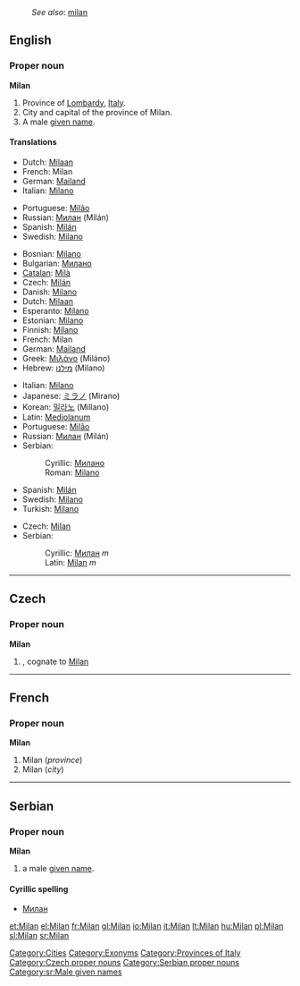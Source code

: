 : ''See also'': [[milan]]
{{wikipedia}}
==English==

===Proper noun===
'''Milan'''

# <!--DefA-->Province of [[Lombardy]], [[Italy]].
# <!--DefB-->City and capital of the province of Milan.
# <!--DefC-->A male [[given name]].

====Translations====
{{trans-top|province}}
* Dutch: [[Milaan]] {{n}}
* French: Milan <!--gender?-->
* German: [[Mailand]]
* Italian: [[Milano]]
{{trans-mid}}
* Portuguese: [[Milão]]
* Russian: [[Милан]] (Milán) {{m}}
* Spanish: [[Milán]]
* Swedish: [[Milano#Swedish|Milano]]
{{trans-bottom}}

{{trans-top|city}}
* Bosnian: [[Milano#Bosnian|Milano]] {{m}}
* Bulgarian: [[Милано]]
* [[Catalan]]: [[Milà]]
* Czech: [[Milán]] {{m}}
* Danish: [[Milano#Danish|Milano]]
* Dutch: [[Milaan]] {{n}}
* Esperanto: [[Milano#Esperanto|Milano]]
* Estonian: [[Milano]]
* Finnish: [[Milano]]
* French: Milan {{f}}
* German: [[Mailand]]
* Greek: [[Μιλάνο]] (Miláno) {{n}}
* Hebrew: [[מילנו]] (Milano)
{{trans-mid}}
* Italian: [[Milano#Italian|Milano]] {{f}}
* Japanese: [[ミラノ]] (Mirano)
* Korean: [[밀라노]] (Millano)
* Latin: [[Mediolanum]]
* Portuguese: [[Milão]] {{m}}
* Russian: [[Милан]] (Milán) {{m}}
* Serbian:
*: Cyrillic: [[Милано#Serbian|Милано]] {{m}}
*: Roman: [[Milano#Serbian|Milano]] {{m}}
* Spanish: [[Milán]]
* Swedish: [[Milano#Swedish|Milano]]
* Turkish: [[Milano]]
{{trans-bottom}}

{{trans-top|male given name}}
* Czech: [[#Czech|Milan]] {{m}}
* Serbian:
*: Cyrillic: [[Милан#Serbian|Милан]] ''m''
*: Latin: [[Milan#Serbian|Milan]] ''m''
{{trans-mid}}
{{trans-bottom}}

[[Category:Cities]]
[[Category:Exonyms]]
[[Category:Provinces of Italy]]

----

==Czech==

===Proper noun===
'''Milan''' {{m}}

# {{given name|male|lang=cs}}, cognate to [[#English|Milan]]

[[Category:Czech proper nouns]]

----

==French==

===Proper noun===
'''Milan'''

# <!--DefA-->Milan (''province'')
# <!--DefB-->Milan (''city'')

----

==Serbian==

===Proper noun===
'''Milan''' {{m}}

# a male [[given name]].

====Cyrillic spelling====
* [[Милан#Serbian|Милан]]

[[Category:Serbian proper nouns]]
[[Category:sr:Male given names]]

[[et:Milan]]
[[el:Milan]]
[[fr:Milan]]
[[gl:Milan]]
[[io:Milan]]
[[it:Milan]]
[[lt:Milan]]
[[hu:Milan]]
[[pl:Milan]]
[[sl:Milan]]
[[sr:Milan]]
